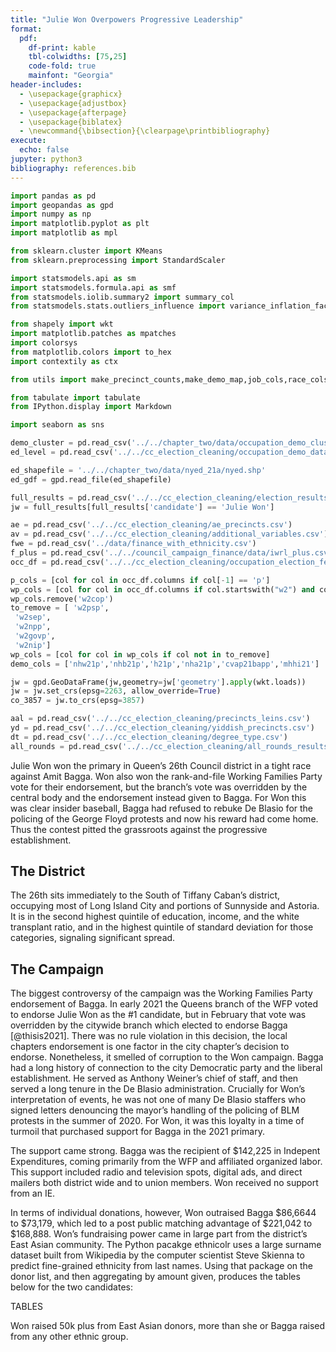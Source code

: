 ```yaml
---
title: "Julie Won Overpowers Progressive Leadership"
format:
  pdf:
    df-print: kable
    tbl-colwidths: [75,25]
    code-fold: true
    mainfont: "Georgia"
header-includes:
  - \usepackage{graphicx}
  - \usepackage{adjustbox}
  - \usepackage{afterpage}
  - \usepackage{biblatex}
  - \newcommand{\bibsection}{\clearpage\printbibliography}
execute:
  echo: false
jupyter: python3
bibliography: references.bib
---
```


```python
import pandas as pd
import geopandas as gpd
import numpy as np
import matplotlib.pyplot as plt
import matplotlib as mpl

from sklearn.cluster import KMeans
from sklearn.preprocessing import StandardScaler

import statsmodels.api as sm
import statsmodels.formula.api as smf
from statsmodels.iolib.summary2 import summary_col
from statsmodels.stats.outliers_influence import variance_inflation_factor

from shapely import wkt
import matplotlib.patches as mpatches
import colorsys
from matplotlib.colors import to_hex
import contextily as ctx

from utils import make_precinct_counts,make_demo_map,job_cols,race_cols,cols_to_keep,scale_and_cluster,make_edname,map_round_votes,make_pc_map

from tabulate import tabulate
from IPython.display import Markdown

import seaborn as sns
```

```python
demo_cluster = pd.read_csv('../../chapter_two/data/occupation_demo_clusters_on_ed.csv')
ed_level = pd.read_csv('../../cc_election_cleaning/occupation_demo_data_feb21.csv')

ed_shapefile = '../../chapter_two/data/nyed_21a/nyed.shp'
ed_gdf = gpd.read_file(ed_shapefile)

full_results = pd.read_csv('../../cc_election_cleaning/election_results_with_vote_sponsor_cluster_FEB13.csv')
jw = full_results[full_results['candidate'] == 'Julie Won']

ae = pd.read_csv('../../cc_election_cleaning/ae_precincts.csv')
av = pd.read_csv('../../cc_election_cleaning/additional_variables.csv')
fwe = pd.read_csv('../data/finance_with_ethnicity.csv')
f_plus = pd.read_csv('../../council_campaign_finance/data/iwrl_plus.csv')
occ_df = pd.read_csv('../../cc_election_cleaning/occupation_election_feb21.csv')

p_cols = [col for col in occ_df.columns if col[-1] == 'p']
wp_cols = [col for col in occ_df.columns if col.startswith("w2") and col.endswith("p")]
wp_cols.remove('w2cop')
to_remove = [ 'w2psp',
 'w2sep',
 'w2npp',
 'w2govp',
 'w2nip']
wp_cols = [col for col in wp_cols if col not in to_remove]
demo_cols = ['nhw21p','nhb21p','h21p','nha21p','cvap21bapp','mhhi21']

jw = gpd.GeoDataFrame(jw,geometry=jw['geometry'].apply(wkt.loads))
jw = jw.set_crs(epsg=2263, allow_override=True)
co_3857 = jw.to_crs(epsg=3857)

aal = pd.read_csv('../../cc_election_cleaning/precincts_leins.csv')
yd = pd.read_csv('../../cc_election_cleaning/yiddish_precincts.csv')
dt = pd.read_csv('../../cc_election_cleaning/degree_type.csv')
all_rounds = pd.read_csv('../../cc_election_cleaning/all_rounds_results/district_26.csv')
```

Julie Won won the primary in Queen's 26th Council district in a tight race against Amit Bagga. Won also won the rank-and-file Working Families Party vote for their endorsement, but the branch's vote was overridden by the central body and the endorsement instead given to Bagga. For Won this was clear insider baseball, Bagga had refused to rebuke De Blasio for the policing of the George Floyd protests and now his reward had come home. Thus the contest pitted the grassroots against the progressive establishment.

## The District

The 26th sits immediately to the South of Tiffany Caban's district, occupying most of Long Island City and portions of Sunnyside and Astoria. It is in the second highest quintile of education, income, and the white transplant ratio, and in the highest quintile of standard deviation for those categories, signaling significant spread.

## The Campaign

The biggest controversy of the campaign was the Working Families Party endorsement of Bagga. In early 2021 the Queens branch of the WFP voted to endorse Julie Won as the #1 candidate, but in February that vote was overridden by the citywide branch which elected to endorse Bagga [@thisis2021]. There was no rule violation in this decision, the local chapters endorsement is one factor in the city chapter's decision to endorse. Nonetheless, it smelled of corruption to the Won campaign. Bagga had a long history of connection to the city Democratic party and the liberal establishment. He served as Anthony Weiner's chief of staff, and then served a long tenure in the De Blasio administration. Crucially for Won's interpretation of events, he was not one of many De Blasio staffers who signed letters denouncing the mayor's handling of the policing of BLM protests in the summer of 2020. For Won, it was this loyalty in a time of turmoil that purchased support for Bagga in the 2021 primary.

The support came strong. Bagga was the recipient of \$142,225 in Indepent Expenditures, coming primarily from the WFP and affiliated organized labor. This support included radio and television spots, digital ads, and direct mailers both district wide and to union members. Won received no support from an IE.

In terms of individual donations, however, Won outraised Bagga \$86,6644 to \$73,179, which led to a post public matching advantage of \$221,042 to \$168,888. Won's fundraising power came in large part from the district's East Asian community. The Python pacakge ethnicolr uses a large surname dataset built from Wikipedia by the computer scientist Steve Skienna to predict fine-grained ethnicity from last names. Using that package on the donor list, and then aggregating by amount given, produces the tables below for the two candidates:

TABLES

Won raised 50k plus from East Asian donors, more than she or Bagga raised from any other ethnic group.